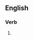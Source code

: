==English==

===Verb===
{{head|en|present participle}}

# {{present participle of|rasterize|lang=en|nocat=1}}